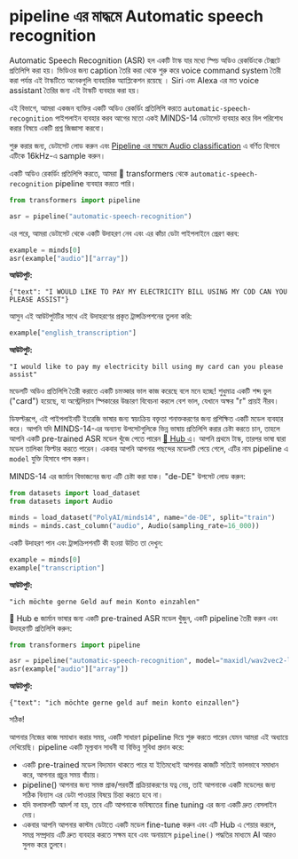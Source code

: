 # pipeline এর মাদ্ধমে Automatic speech recognition

Automatic Speech Recognition (ASR) হল একটি টাস্ক যার মধ্যে স্পিচ অডিও রেকর্ডিংকে টেক্সটে প্রতিলিপি করা হয়।
ভিডিওর জন্য caption তৈরি করা থেকে শুরু করে voice command system তৈরী করা পর্যন্ত এই টাস্কটিতে অনেকগুলি ব্যবহারিক অ্যাপ্লিকেশন রয়েছে ।
Siri এবং Alexa এর মত voice assistant তৈরির জন্য এই টাস্কটি ব্যবহার করা হয়।

এই বিভাগে, আমরা একজন ব্যক্তির একটি অডিও রেকর্ডিং প্রতিলিপি করতে `automatic-speech-recognition` পাইপলাইন ব্যবহার করব
আগের মতো একই MINDS-14 ডেটাসেট ব্যবহার করে বিল পরিশোধ করার বিষয়ে একটি প্রশ্ন জিজ্ঞাসা করবো।

শুরু করার জন্য, ডেটাসেট লোড করুন এবং [Pipeline এর মাদ্ধমে Audio classification](audio_classification_pipeline) এ বর্ণিত হিসাবে এটিকে 16kHz-এ sample করুন।

একটি অডিও রেকর্ডিং প্রতিলিপি করতে, আমরা 🤗 transformers থেকে `automatic-speech-recognition` pipeline ব্যবহার করতে পারি।

```py
from transformers import pipeline

asr = pipeline("automatic-speech-recognition")
```

এর পরে, আমরা ডেটাসেট থেকে একটি উদাহরণ নেব এবং এর কাঁচা ডেটা পাইপলাইনে প্রেরণ করব:

```py
example = minds[0]
asr(example["audio"]["array"])
```

**আউটপুট:**
```out
{"text": "I WOULD LIKE TO PAY MY ELECTRICITY BILL USING MY COD CAN YOU PLEASE ASSIST"}
```

আসুন এই আউটপুটটির সাথে এই উদাহরণের প্রকৃত ট্রান্সক্রিপশনের তুলনা করি:

```py
example["english_transcription"]
```

**আউটপুট:**
```out
"I would like to pay my electricity bill using my card can you please assist"
```

মডেলটি অডিও প্রতিলিপি তৈরী করাতে একটি চমত্কার ভাল কাজ করেছে বলে মনে হচ্ছে! শুধুমাত্র একটি শব্দ ভুল ("card") হয়েছে, যা অস্ট্রেলিয়ান স্পিকারের উচ্চারণ বিবেচনা করলে বেশ ভাল, যেখানে অক্ষর "r" প্রায়ই নীরব।

ডিফল্টরূপে, এই পাইপলাইনটি ইংরেজি ভাষার জন্য স্বয়ংক্রিয় বক্তৃতা শনাক্তকরণের জন্য প্রশিক্ষিত একটি মডেল ব্যবহার করে। আপনি যদি MINDS-14-এর অন্যান্য উপসেটগুলিকে ভিন্ন
ভাষায় প্রতিলিপি করার চেষ্টা করতে চান, তাহলে আপনি একটি pre-trained ASR মডেল খুঁজে পেতে পারেন [🤗 Hub এ](https://huggingface.co/models?pipeline_tag=automatic-speech-recognition&language=fr&sort=downloads)।
আপনি প্রথমে টাস্ক, তারপর ভাষা দ্বারা মডেল তালিকা ফিল্টার করতে পারেন। একবার আপনি আপনার পছন্দের মডেলটি পেয়ে গেলে, এটির নাম pipeline এ `model` যুক্তি হিসাবে পাস করুন।

MINDS-14 এর জার্মান বিভাজনের জন্য এটি চেষ্টা করা যাক। "de-DE" উপসেট লোড করুন:

```py
from datasets import load_dataset
from datasets import Audio

minds = load_dataset("PolyAI/minds14", name="de-DE", split="train")
minds = minds.cast_column("audio", Audio(sampling_rate=16_000))
```

একটি উদাহরণ পান এবং ট্রান্সক্রিপশনটি কী হওয়া উচিত তা দেখুন:

```py
example = minds[0]
example["transcription"]
```

**আউটপুট:**
```out
"ich möchte gerne Geld auf mein Konto einzahlen"
```

🤗 Hub e জার্মান ভাষার জন্য একটি pre-trained ASR মডেল খুঁজুন, একটি pipeline তৈরী করুন এবং উদাহরণটি প্রতিলিপি করুন:

```py
from transformers import pipeline

asr = pipeline("automatic-speech-recognition", model="maxidl/wav2vec2-large-xlsr-german")
asr(example["audio"]["array"])
```

**আউটপুট:**
```out
{"text": "ich möchte gerne geld auf mein konto einzallen"}
```

সঠিক!

আপনার নিজের কাজ সমাধান করার সময়, একটি সাধারণ pipeline দিয়ে শুরু করতে পারেন যেমন আমরা এই অধ্যায়ে দেখিয়েছি। pipeline একটি মূল্যবান সাধনী যা বিভিন্ন সুবিধা প্রদান করে:
- একটি pre-trained মডেল বিদ্যমান থাকতে পারে যা ইতিমধ্যেই আপনার কাজটি সত্যিই ভালভাবে সমাধান করে, আপনার প্রচুর সময় বাঁচায়।
- pipeline() আপনার জন্য সমস্ত প্রাক/পরবর্তী প্রক্রিয়াকরণের যত্ন নেয়, তাই আপনাকে একটি মডেলের জন্য সঠিক বিন্যাস এর ডেটা পাওয়ার বিষয়ে চিন্তা করতে হবে না।
- যদি ফলাফলটি আদর্শ না হয়, তবে এটি আপনাকে ভবিষ্যতের fine tuning এর জন্য একটি দ্রুত বেসলাইন দেয়।
- একবার আপনি আপনার কাস্টম ডেটাতে একটি মডেল fine-tune করুন এবং এটি Hub এ শেয়ার করলে, সমগ্র সম্প্রদায় এটি দ্রুত ব্যবহার করতে সক্ষম হবে এবং অনায়াসে
`pipeline()` পদ্ধতির মাধ্যমে AI আরও সুলভ করে তুলবে।
